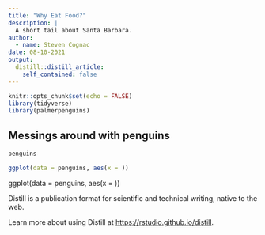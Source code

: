 ```yaml
---
title: "Why Eat Food?"
description: |
  A short tail about Santa Barbara.
author:
  - name: Steven Cognac
date: 08-10-2021
output:
  distill::distill_article:
    self_contained: false
---
```



```r
knitr::opts_chunk$set(echo = FALSE)
library(tidyverse)
library(palmerpenguins)
```

## Messings around with penguins

```r
penguins
```

```r
ggplot(data = penguins, aes(x = ))

```


ggplot(data = penguins, aes(x = ))

Distill is a publication format for scientific and technical writing, native to the web.

Learn more about using Distill at <https://rstudio.github.io/distill>.


